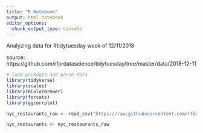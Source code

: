 ```yaml
---
title: "R Notebook"
output: html_notebook
editor_options: 
  chunk_output_type: console
---
```


Analyzing data for #tidytuesday week of 12/11/2018

source: https://github.com/rfordatascience/tidytuesday/tree/master/data/2018-12-11

```r
# load packages and parse data
library(tidyverse)
library(scales)
library(RColorBrewer)
library(forcats)
library(ggcorrplot)

nyc_restaurants_raw <- read_csv("https://raw.githubusercontent.com/rfordatascience/tidytuesday/master/data/2018-12-11/nyc_restaurants.csv")

nyc_restaurants <- nyc_restaurants_raw
```

